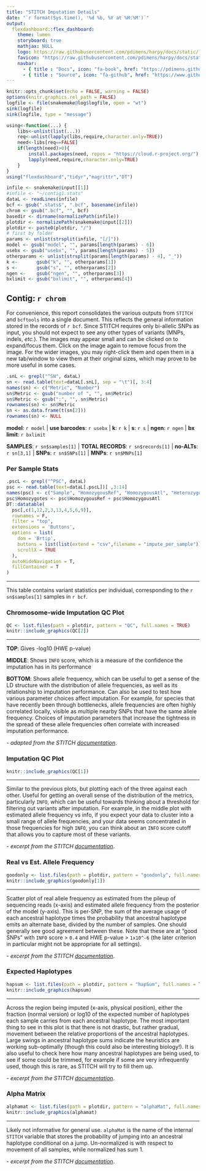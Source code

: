 ```yaml
---
title: "STITCH Imputation Details"
date: "`r format(Sys.time(), '%d %b, %Y at %H:%M')`"
output:
  flexdashboard::flex_dashboard:
    theme: lumen
    storyboard: true
    mathjax: NULL
    logo: https://raw.githubusercontent.com/pdimens/harpy/docs/static/logo_report.png
    favicon: "https://raw.githubusercontent.com/pdimens/harpy/docs/static/favicon_report.png"
    navbar:
      - { title : "Docs", icon: "fa-book", href: "https://pdimens.github.io/harpy/", align: right }
      - { title : "Source", icon: "fa-github", href: "https://www.github.com/pdimens/harpy/", align: right }
---
```


```r
knitr::opts_chunk$set(echo = FALSE, warning = FALSE)
options(knitr.graphics.rel_path = FALSE)
logfile <- file(snakemake@log$logfile, open = "wt")
sink(logfile)
sink(logfile, type = "message")
```

```r
using<-function(...) {
    libs<-unlist(list(...))
    req<-unlist(lapply(libs,require,character.only=TRUE))
    need<-libs[req==FALSE]
    if(length(need)>0){ 
        install.packages(need, repos = "https://cloud.r-project.org/")
        lapply(need,require,character.only=TRUE)
    }
}
using("flexdashboard","tidyr","magrittr","DT")
```

```r
infile <- snakemake@input[[1]]
#infile <- "~/contig1.stats"
dataL <- readLines(infile)
bcf <- gsub(".stats$", ".bcf", basename(infile))
chrom <- gsub(".bcf", "", bcf)
basedir <- dirname(normalizePath(infile))
plotdir <- normalizePath(snakemake@input[[2]])
plotdir <- paste0(plotdir, "/")
# first by folder
params <- unlist(strsplit(infile, "[/]"))
model <- gsub("model", "", params[length(params) - 6])
usebx <- gsub("usebx", "", params[length(params) - 5])
otherparams <- unlist(strsplit(params[length(params) - 4], "_"))
k <-       gsub("k", "", otherparams[1])
s <-       gsub("s", "", otherparams[2])
ngen <-    gsub("ngen", "", otherparams[3])
bxlimit <- gsub("bxlimit", "", otherparams[4])
```
## Contig: `r chrom`

For convenience, this report consolidates the various outputs from `STITCH` and `bcftools` into a single document.
This reflects the general information stored in the records of `r bcf`. Since STITCH
requires only bi-allelic SNPs as input, you should not expect to see any other types
of variants (MNPs, indels, _etc._). The images may appear small and can be clicked on to expand/focus them. 
Click on the image again to remove focus from the image. For the wider images, you may right-click them and open
them in a new tab/window to view them at their original
sizes, which may prove to be more useful in some cases.


```r
.snL <- grepl("^SN", dataL)
sn <- read.table(text=dataL[.snL], sep = "\t")[, 3:4]
names(sn) <- c("Metric", "Number")
sn$Metric <- gsub("number of ", "", sn$Metric)
sn$Metric <- gsub(":", "", sn$Metric)
rownames(sn) <- sn$Metric
sn <- as.data.frame(t(sn[2]))
rownames(sn) <- NULL
```

**model**: `r model` | **use barcodes**: `r usebx` | **k**: `r k` | **s**: `r s` | **ngen**: `r ngen` | **bx limit**: `r bxlimit`

**SAMPLES**: `r sn$samples[1]` | **TOTAL RECORDS**: `r sn$records[1]` | **no-ALTs**: `r sn[3,1]` | **SNPs**: `r sn$SNPs[1]` | **MNPs**: `r sn$MNPs[1]`

### Per Sample Stats
```r
.pscL <- grepl("^PSC", dataL)
psc <- read.table(text=dataL[.pscL])[ ,3:14]
names(psc) <- c("Sample", "HomozygousRef", "HomozygousAtl", "Heterozygotes", "Transitions", "Transversions", "Indels",	"MeanDepth", "Singletons",	"HapRef", "HapAlt", "Missing")
psc$Homozygotes <- psc$HomozygousRef + psc$HomozygousAtl
DT::datatable(
  psc[,c(1,12,2,3,13,4,5,6,9)],
  rownames = F, 
  filter = "top", 
  extensions = 'Buttons', 
  options = list(
    dom = 'Brtip',
    buttons = list(list(extend = "csv",filename = "impute_per_sample")),  
    scrollX = TRUE
  ),
  autoHideNavigation = T,
  fillContainer = T
)
```

***

This table contains variant statistics per individual, corresponding 
to the `r sn$samples[1]` samples in `r bcf`. 

### Chromosome-wide Imputation QC Plot
```r
QC <- list.files(path = plotdir, pattern = "QC", full.names = TRUE)
knitr::include_graphics(QC[2])
```

***

**TOP**: Gives -log10 (HWE p-value)

**MIDDLE**: Shows `INFO` score, which is a measure of the confidence the imputation has in its performance

**BOTTOM**: Shows allele frequency, which can be useful to get a 
sense of the LD structure with the distribution of allele frequencies,
as well as its relationship to imputation performance. Can also be used
to test how various parameter choices affect imputation. For example,
for species that have recently been through bottlenecks, allele frequencies
are often highly correlated locally, visible as multiple nearby SNPs that 
have the same allele frequency. Choices of imputation parameters that increase
the tightness in the spread of these allele frequencies often correlate with
increased imputation performance.

_- adapted from the STITCH [documentation](https://github.com/rwdavies/STITCH/blob/5a5ba98442a105548587ed8cafbf00aece212c94/plots.md)_.


### Imputation QC Plot
```r
knitr::include_graphics(QC[1])
```

***

Similar to the previous plots, but plotting each of the three against each
other. Useful for getting an overall sense of the distribution of the
metrics, particularly `INFO`, which can be useful towards thinking about a
threshold for filtering out variants after imputation. For example, in the
middle plot with estimated allele frequency vs info, if you expect your data
to cluster into a small range of allele frequencies, and your data seems
concentrated in those frequencies for high `INFO`, you can think about an
`INFO` score cutoff that allows you to capture most of these variants.

_- excerpt from the STITCH [documentation](https://github.com/rwdavies/STITCH/blob/5a5ba98442a105548587ed8cafbf00aece212c94/plots.md)_.

### Real vs Est. Allele Frequency
```r
goodonly <- list.files(path = plotdir, pattern = "goodonly", full.names = TRUE)
knitr::include_graphics(goodonly[1])
```

***

Scatter plot of real allele frequency as estimated from the pileup of
sequencing reads (x-axis) and estimated allele frequency from the
posterior of the model (y-axis). This is per-SNP, the sum of the average
usage of each ancestral haplotype times the probability that ancestral
haplotype emits an alternate base, divided by the number of samples. One
should generally see good agreement between these. Note that these are at
"good SNPs" with `INFO` score > `0.4` and HWE p-value > `1x10^-6` (the 
later criterion in particular might not be appropriate for all settings).

_- excerpt from the STITCH [documentation](https://github.com/rwdavies/STITCH/blob/5a5ba98442a105548587ed8cafbf00aece212c94/plots.md)_.

### Expected Haplotypes
```r
hapsum <- list.files(path = plotdir, pattern = "hapSum", full.names = TRUE)
knitr::include_graphics(hapsum)
```

***

Across the region being imputed (x-axis, physical position), either the
fraction (normal version) or log10 of the expected number of haplotypes
each sample carries from each ancestral haplotype. The most important
thing to see in this plot is that there is not drastic, but rather gradual,
movement between the relative proportions of the ancestral haplotypes.
Large swings in ancestral haplotype sums indicate the heuristics are working
sub-optimally (though this could also be interesting biology!). It is also
useful to check here how many ancestral haplotypes are being used, to see if
some could be trimmed, for example if some are very infrequently used, though
this is rare, as STITCH will try to fill them up. 

_- excerpt from the STITCH [documentation](https://github.com/rwdavies/STITCH/blob/5a5ba98442a105548587ed8cafbf00aece212c94/plots.md)_.

### Alpha Matrix
```r
alphamat <- list.files(path = plotdir, pattern = "alphaMat", full.names = TRUE)
knitr::include_graphics(alphamat)
```

***

Likely not informative for general use. `alphaMat` is the name of the
internal `STITCH` variable that stores the probability of jumping into
an ancestral haplotype conditional on a jump. Un-normalized is with
respect to movement of all samples, while normalized has sum 1. 

_- excerpt from the STITCH [documentation](https://github.com/rwdavies/STITCH/blob/5a5ba98442a105548587ed8cafbf00aece212c94/plots.md)_.

